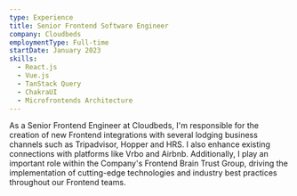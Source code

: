 ```yaml
---
type: Experience
title: Senior Frontend Software Engineer
company: Cloudbeds
employmentType: Full-time
startDate: January 2023
skills:
  - React.js
  - Vue.js
  - TanStack Query
  - ChakraUI
  - Microfrontends Architecture
---
```


As a Senior Frontend Engineer at Cloudbeds, I'm responsible for the creation of new Frontend integrations with several lodging business channels such as Tripadvisor, Hopper and HRS. I also enhance existing connections with platforms like Vrbo and Airbnb. Additionally, I play an important role within the Company's Frontend Brain Trust Group, driving the implementation of cutting-edge technologies and industry best practices throughout our Frontend teams.
